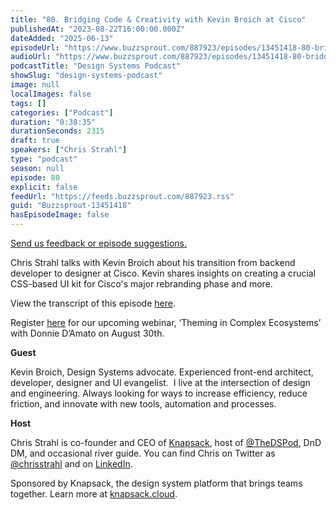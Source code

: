 ```yaml
---
title: "80. Bridging Code & Creativity with Kevin Broich at Cisco"
publishedAt: "2023-08-22T16:00:00.000Z"
dateAdded: "2025-06-13"
episodeUrl: "https://www.buzzsprout.com/887923/episodes/13451418-80-bridging-code-creativity-with-kevin-broich-at-cisco.mp3"
audioUrl: "https://www.buzzsprout.com/887923/episodes/13451418-80-bridging-code-creativity-with-kevin-broich-at-cisco.mp3"
podcastTitle: "Design Systems Podcast"
showSlug: "design-systems-podcast"
image: null
localImages: false
tags: []
categories: ["Podcast"]
duration: "0:38:35"
durationSeconds: 2315
draft: true
speakers: ["Chris Strahl"]
type: "podcast"
season: null
episode: 80
explicit: false
feedUrl: "https://feeds.buzzsprout.com/887923.rss"
guid: "Buzzsprout-13451418"
hasEpisodeImage: false
---
```

[Send us feedback or episode suggestions.](https://www.buzzsprout.com/twilio/text_messages/887923/open_sms)

Chris Strahl talks with Kevin Broich about his transition from backend developer to designer at Cisco. Kevin shares insights on creating a crucial CSS-based UI kit for Cisco's major rebranding phase and more.

View the transcript of this episode [here](https://docs.google.com/document/d/10oQ4otrvT9Cr6kAc1CFMmVPq-MO2JP5N/edit).

Register [here](https://knapsack-cloud.zoom.us/webinar/register/WN_mT0yPVrNSXOKRH8xrW8ZMg) for our upcoming webinar, ‘Theming in Complex Ecosystems’ with Donnie D’Amato on August 30th. 

**Guest**

Kevin Broich, Design Systems advocate. Experienced front-end architect, developer, designer and UI evangelist.  I live at the intersection of design and engineering. Always looking for ways to increase efficiency, reduce friction, and innovate with new tools, automation and processes.

**Host**

Chris Strahl is co-founder and CEO of [Knapsack](https://www.knapsack.cloud/), host of [@TheDSPod](https://twitter.com/thedspod), DnD DM, and occasional river guide. You can find Chris on Twitter as [@chrisstrahl](https://twitter.com/chrisstrahl) and on [LinkedIn](https://www.linkedin.com/in/chrisstrahl/).

Sponsored by Knapsack, the design system platform that brings teams together. Learn more at [knapsack.cloud](https://www.knapsack.cloud/?utm_source=podcast).

